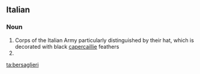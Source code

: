 ==Italian==
{{wikipedia|lang=it}}
===Noun===
{{head|it|plural}} {{g|m}}

# Corps of the Italian Army particularly distinguished by their hat, which is decorated with black [[capercaillie]] feathers  
# {{plural of|bersagliere|lang=it}}

[[ta:bersaglieri]]